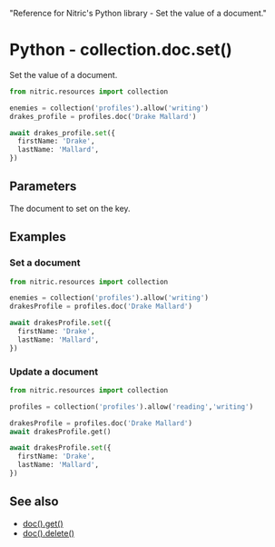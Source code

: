   "Reference for Nitric's Python library - Set the value of a document."

# Python - collection.doc.set()

Set the value of a document.

```python
from nitric.resources import collection

enemies = collection('profiles').allow('writing')
drakes_profile = profiles.doc('Drake Mallard')

await drakes_profile.set({
  firstName: 'Drake',
  lastName: 'Mallard',
})
```

## Parameters

<Properties>
  <Property name="document" required type="object">
    The document to set on the key.
  </Property>
</Properties>

## Examples

### Set a document

```python
from nitric.resources import collection

enemies = collection('profiles').allow('writing')
drakesProfile = profiles.doc('Drake Mallard')

await drakesProfile.set({
  firstName: 'Drake',
  lastName: 'Mallard',
})
```

### Update a document

```python
from nitric.resources import collection

profiles = collection('profiles').allow('reading','writing')

drakesProfile = profiles.doc('Drake Mallard')
await drakesProfile.get()

await drakesProfile.set({
  firstName: 'Drake',
  lastName: 'Mallard',
})
```

## See also

- [doc().get()](./collection-doc-get)
- [doc().delete()](./collection-doc-delete)
